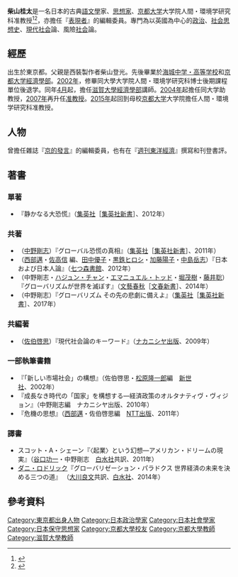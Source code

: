 '''柴山桂太'''{{BD|1974年||}}是一名日本的古典[[語文學|語文學]]家、[[思想家|思想家]]、[[京都大学|京都大学]]大学院人間・環境学研究科准教授<ref>{{Cite web |url=http://www.h.kyoto-u.ac.jp/jinkan/entrance/201504_staff.php#shimizu |title=存档副本 |access-date=2021-03-29 |archive-date=2014-12-08 |archive-url=https://web.archive.org/web/20141208194426/http://www.h.kyoto-u.ac.jp/jinkan/entrance/201504_staff.php#shimizu |dead-url=yes }}</ref><ref>{{Cite web |url=http://www.h.kyoto-u.ac.jp/staff/212_shibayama_k_0_j.html |title=柴山 桂太 （しばやま けいた）/ 准教授 |publisher=京都大学大学院人間・環境学研究科 |accessdate=2015-04-19 |archive-date=2015-09-24 |archive-url=https://web.archive.org/web/20150924024444/http://www.h.kyoto-u.ac.jp/staff/212_shibayama_k_0_j.html |dead-url=no }}</ref>，亦擔任『[[表現者_(雜誌)|表現者]]』的編輯委員。專門為以英國為中心的[[政治|政治]]、[[社会|社会]][[思想史|思想史]]、[[現代社会|現代社会]]論、風險[[社会|社会]]論。

== 經歷 ==
出生於東京都。父親是西裝製作者柴山登光。先後畢業於[[海城中學校・高等學校|海城中学・高等学校]]和[[京都大學大學院經濟學研究科・經濟學部|京都大学經濟學部]]。[[2002年|2002年]]，修畢同大學大学院人間・環境学研究科博士後期課程單位後退学。同年[[4月|4月]]起，擔任[[滋賀大學經濟學部|滋賀大學經濟學部]]講師。[[2004年|2004年]]起擔任同大学助教授，[[2007年|2007年]]再升任[[准教授|准教授]]。[[2015年|2015年]]起回到母校[[京都大学|京都大学]]大学院擔任人間・環境学研究科准教授。

== 人物 ==
曾擔任雜誌『[[京的發言|京的發言]]』的編輯委員，也有在『[[週刊東洋經濟|週刊東洋經濟]]』撰寫和刊登書評。

== 著書 ==
=== 單著 ===
*『静かなる大恐慌』（[[集英社|集英社]]［[[集英社新書|集英社新書]]］、2012年）

=== 共著 ===
* （[[中野剛志|中野剛志]]）『グローバル恐慌の真相』（[[集英社|集英社]]［[[集英社新書|集英社新書]]］、2011年）
* （[[西部邁|西部邁]]・[[佐高信|佐高信]] 編、[[田中優子|田中優子]]・[[黑鐵弘|黒鉄ヒロシ]]・[[加藤陽子|加藤陽子]]・[[中島岳志|中島岳志]]）『日本および日本人論』（[[七つ森書館|七つ森書館]]、2012年）
* （中野剛志・[[張夏准|ハジュン・チャン]]・[[伊曼紐爾·托德|エマニュエル・トッド]]・[[堀茂樹|堀茂樹]]・[[藤井聡|藤井聡]]） 『グローバリズムが世界を滅ぼす』（[[文藝春秋|文藝春秋]]［[[文春新書|文春新書]]］、2014年）
*（中野剛志）『グローバリズム その先の悲劇に備えよ』（[[集英社|集英社]]［[[集英社新書|集英社新書]]］、2017年）

=== 共編著 ===
* （[[佐伯啓思|佐伯啓思]]）『現代社会論のキーワード』（[[ナカニシヤ出版|ナカニシヤ出版]]、2009年）

=== 一部執筆書籍 ===
* 『「新しい市場社会」の構想』（佐伯啓思・[[松原隆一郎|松原隆一郎]]編　[[新世社|新世社]]、2002年）
* 『成長なき時代の「国家」を構想する―経済政策のオルタナティヴ・ヴィジョン』（中野剛志編　ナカニシヤ出版、2010年）
* 『危機の思想』（[[西部邁|西部邁]]・佐伯啓思編　[[NTT出版|NTT出版]]、2011年）

=== 譯書 ===
* スコット・A・シェーン『〈起業〉という幻想―アメリカン・ドリームの現実』（[[谷口功一_(法哲学者)|谷口功一]]・中野剛志　[[白水社|白水社]]共訳、2011年）
* [[丹尼·羅德里克|ダニ・ロドリック]]『グローバリゼーション・パラドクス 世界経済の未来を決める三つの道』 （[[大川良文|大川良文]]共訳、[[白水社|白水社]]、2014年）

==參考資料==
{{reflist}}

{{normdaten}}
{{DEFAULTSORT:shibayama keita}}
[[Category:東京都出身人物|Category:東京都出身人物]]
[[Category:日本政治學家|Category:日本政治學家]]
[[Category:日本社會學家|Category:日本社會學家]]
[[Category:日本保守思想家|Category:日本保守思想家]]
[[Category:京都大學校友|Category:京都大學校友]]
[[Category:京都大學教師|Category:京都大學教師]]
[[Category:滋賀大學教師|Category:滋賀大學教師]]